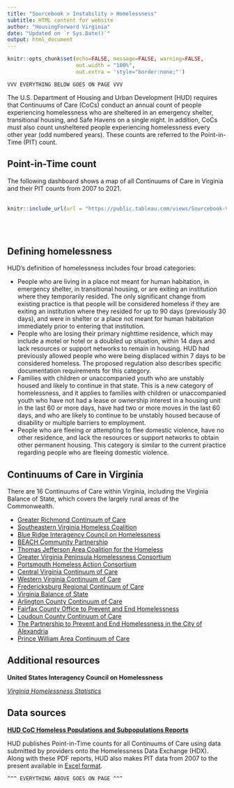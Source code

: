```yaml
---
title: "Sourcebook > Instability > Homelessness"
subtitle: HTML content for website
author: "HousingForward Virginia"
date: "Updated on `r Sys.Date()`"
output: html_document
---
```


```r
knitr::opts_chunk$set(echo=FALSE, message=FALSE, warning=FALSE,
                      out.width = "100%",
                      out.extra = 'style="border:none;"')
```

```
VVV EVERYTHING BELOW GOES ON PAGE VVV
```
The U.S. Department of Housing and Urban Development (HUD) requires that Continuums of Care (CoCs) conduct an annual count of people experiencing homelessness who are sheltered in an emergency shelter, transitional housing, and Safe Havens on a single night. In addition, CoCs must also count unsheltered people experiencing homelessness every other year (odd numbered years). These counts are referred to the Point-in-Time (PIT) count.

## Point-in-Time count

The following dashboard shows a map of all Continuums of Care in Virginia and their
PIT counts from 2007 to 2021.
<br>
<br>
```r
knitr::include_url(url = "https://public.tableau.com/views/Sourcebook-VirginiaPoint-in-Time/Map_db?:showVizHome=no&:embed=true", height = "500px")
```
<br>
<br>

## Defining homelessness

HUD's definition of homelessness includes four broad categories:

* People who are living in a place not meant for human habitation, in emergency shelter, in transitional housing, or are exiting an institution where they temporarily resided. The only significant change from existing practice is that people will be considered homeless if they are exiting an institution where they resided for up to 90 days (previously 30 days), and were in shelter or a place not meant for human habitation immediately prior to entering that institution.
* People who are losing their primary nighttime residence, which may include a motel or hotel or a doubled up situation, within 14 days and lack resources or support networks to remain in housing. HUD had previously allowed people who were being displaced within 7 days to be considered homeless. The proposed regulation also describes specific documentation requirements for this category.
* Families with children or unaccompanied youth who are unstably housed and likely to continue in that state. This is a new category of homelessness, and it applies to families with children or unaccompanied youth who have not had a lease or ownership interest in a housing unit in the last 60 or more days, have had two or more moves in the last 60 days, and who are likely to continue to be unstably housed because of disability or multiple barriers to employment.
* People who are fleeing or attempting to flee domestic violence, have no other residence, and lack the resources or support networks to obtain other permanent housing. This category is similar to the current practice regarding people who are fleeing domestic violence.

## Continuums of Care in Virginia

There are 16 Continuums of Care within Virginia, including the Virginia Balance of State, which covers the largely rural areas of the Commonwealth.

* [Greater Richmond Continuum of Care](https://www.endhomelessnessrva.org/)
* [Southeastern Virginia Homeless Coalition](https://www.hamptonroadsendshomelessness.org/svhc.html)
* [Blue Ridge Interagency Council on Homelessness](https://www.endhomelessnessblueridge.org/)
* [BEACH Community Partnership](https://www.beachcommunitypartnership.org/)
* [Thomas Jefferson Area Coalition for the Homeless](https://www.tjach.org/)
* [Greater Virginia Peninsula Homelessness Consortium](https://www.hamptonroadsendshomelessness.org/gvphc.html)
* [Portsmouth Homeless Action Consortium](https://www.hamptonroadsendshomelessness.org/phac.html)
* [Central Virginia Continuum of Care](https://centralvirginiacoc.org/)
* [Western Virginia Continuum of Care](https://continuumofcare513.com/)
* [Fredericksburg Regional Continuum of Care](https://www.fredericksburgcoc.org/)
* [Virginia Balance of State](https://www.dhcd.virginia.gov/coc)
* [Arlington County Continuum of Care](https://www.arlingtonva.us/Government/Departments/DHS/Public-Assistance/Action-Plan-Homelessness/Continuum-Care)
* [Fairfax County Office to Prevent and End Homelessness](https://www.fairfaxcounty.gov/homeless/continuum-care)
* [Loudoun County Continuum of Care](https://www.loudoun.gov/1788/Continuum-of-Care)
* [The Partnership to Prevent and End Homelessness in the City of Alexandria](https://www.alexandriava.gov/homeless-services/the-partnership-to-prevent-end-homelessness)
* [Prince William Area Continuum of Care](https://www.pwcva.gov/department/social-services/about-continuum-care)

## Additional resources

**United States Interagency Council on Homelessness**

[*Virginia Homelessness Statistics*](https://www.usich.gov/homelessness-statistics/va)

## Data sources

[**HUD CoC Homeless Populations and Subpopulations Reports**](https://www.hudexchange.info/programs/hdx/pit-hic/)

HUD publishes Point-in-Time counts for all Continuums of Care using data submitted by providers onto the  Homelessness Data Exchange (HDX). Along with these PDF reports, HUD also makes PIT data from 2007 to the present available in [Excel format](https://www.hudexchange.info/resource/3031/pit-and-hic-data-since-2007/).

```
^^^ EVERYTHING ABOVE GOES ON PAGE ^^^
```
